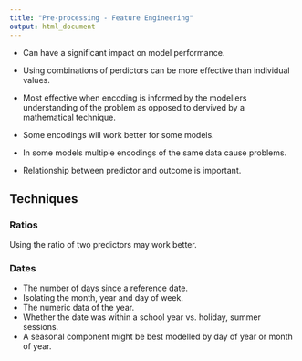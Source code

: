 ```yaml
---
title: "Pre-processing - Feature Engineering"
output: html_document
---
```


+ Can have a significant impact on model performance.

+ Using combinations of perdictors can be more effective than individual values.

+ Most effective when encoding is informed by the modellers understanding of the problem as 
opposed to dervived by a mathematical technique.

+ Some encodings will work better for some models.

+ In some models multiple encodings of the same data cause problems.

+ Relationship between predictor and outcome is important.

## Techniques

### Ratios

Using the ratio of two predictors may work better.

### Dates

+ The number of days since a reference date.
+ Isolating the month, year and day of week.
+ The numeric data of the year.
+ Whether the date was within a school year vs. holiday, summer sessions.
+ A seasonal component might be best modelled by day of year or month of year.



